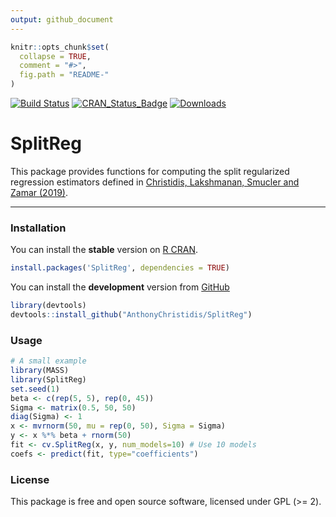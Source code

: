 ```yaml
---
output: github_document
---
```


```r
knitr::opts_chunk$set(
  collapse = TRUE,
  comment = "#>",
  fig.path = "README-"
)
```

[![Build Status](https://travis-ci.com/AnthonyChristidis/SplitReg.svg?branch=master)](https://travis-ci.com/AnthonyChristidis/SplitReg) [![CRAN\_Status\_Badge](http://www.r-pkg.org/badges/version/IFs)](https://cran.r-project.org/package=IFs) [![Downloads](http://cranlogs.r-pkg.org/badges/IFs)](https://cran.r-project.org/package=IFs)

SplitReg
==========

This package provides functions for computing the split regularized regression estimators defined in [Christidis, Lakshmanan, Smucler and Zamar (2019)](https://arxiv.org/abs/1712.03561).

------------------------------------------------------------------------

### Installation

You can install the **stable** version on [R CRAN](https://cran.r-project.org/package=SplitReg).

```r
install.packages('SplitReg', dependencies = TRUE)
```

You can install the **development** version from [GitHub](https://github.com/AnthonyChristidis/SplitReg)

``` r
library(devtools)
devtools::install_github("AnthonyChristidis/SplitReg")
```

### Usage

``` r
# A small example
library(MASS)
library(SplitReg)
set.seed(1)
beta <- c(rep(5, 5), rep(0, 45))
Sigma <- matrix(0.5, 50, 50)
diag(Sigma) <- 1
x <- mvrnorm(50, mu = rep(0, 50), Sigma = Sigma)
y <- x %*% beta + rnorm(50)
fit <- cv.SplitReg(x, y, num_models=10) # Use 10 models
coefs <- predict(fit, type="coefficients")
```

### License

This package is free and open source software, licensed under GPL (&gt;= 2).